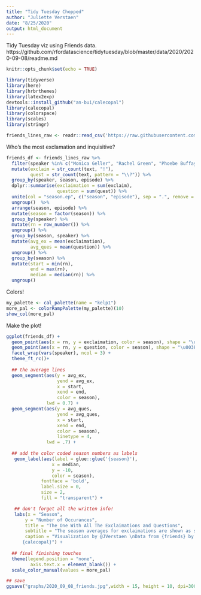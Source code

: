 ```yaml
---
title: "Tidy Tuesday Chopped"
author: "Juliette Verstaen"
date: "8/25/2020"
output: html_document
---
```


Tidy Tuesday viz using Friends data.
https://github.com/rfordatascience/tidytuesday/blob/master/data/2020/2020-09-08/readme.md


```r
knitr::opts_chunk$set(echo = TRUE)

library(tidyverse)
library(here)
library(hrbrthemes)
library(latex2exp)
devtools::install_github("an-bui/calecopal")
library(calecopal)
library(colorspace)
library(scales)
library(stringr)

friends_lines_raw <- readr::read_csv('https://raw.githubusercontent.com/rfordatascience/tidytuesday/master/data/2020/2020-09-08/friends.csv')
```


Who's the most exclamation and inquisitive?
```r

friends_df <- friends_lines_raw %>% 
  filter(speaker %in% c("Monica Geller", "Rachel Green", "Phoebe Buffay", "Ross Geller", "Chandler Bing", "Joey Tribbiani")) %>% 
  mutate(exclaim = str_count(text, "!"),
         quest = str_count(text, pattern = "\\?")) %>% 
  group_by(speaker, season, episode) %>% 
  dplyr::summarise(exclaimation = sum(exclaim),
                   question = sum(quest)) %>% 
  unite(col = "season.ep", c("season", "episode"), sep = ".", remove = FALSE) %>% 
  ungroup()  %>% 
  arrange(season, episode) %>%
  mutate(season = factor(season)) %>% 
  group_by(speaker) %>% 
  mutate(rn = row_number()) %>% 
  ungroup() %>% 
  group_by(season, speaker) %>% 
  mutate(avg_ex = mean(exclaimation),
         avg_ques = mean(question)) %>% 
  ungroup() %>% 
  group_by(season) %>% 
  mutate(start = min(rn),
         end = max(rn),
         median = median(rn)) %>% 
  ungroup()

``` 


Colors!
```r
my_palette <- cal_palette(name = "kelp1")
more_pal <- colorRampPalette(my_palette)(10)
show_col(more_pal)
```
  
Make the plot!  
```r

ggplot(friends_df) +
  geom_point(aes(x = rn, y = exclaimation, color = season), shape = "\u0021", alpha = .8, size = 2) +
  geom_point(aes(x = rn, y = question, color = season), shape = "\u003F", alpha = .8, size = 2) +
  facet_wrap(vars(speaker), ncol = 3) +
  theme_ft_rc()+
  
  ## the average lines
  geom_segment(aes(y = avg_ex, 
                   yend = avg_ex, 
                   x = start, 
                   xend = end,
                   color = season),
               lwd = 0.7) +
  geom_segment(aes(y = avg_ques, 
                   yend = avg_ques, 
                   x = start, 
                   xend = end,
                   color = season),
                   linetype = 4,
               lwd = .7) +
  
  ## add the color coded season numbers as labels
   geom_label(aes(label = glue::glue('{season}'),
                 x = median,
                 y = -10,
                 color = season), 
             fontface = 'bold',
             label.size = 0,
             size = 2,
             fill = "transparent") +

   ## don't forget all the written info!
   labs(x = "Season",
       y = "Number of Occurances",
       title = "The One With All The Exclaimations and Questions",
       subtitle = "The season averages for exclaimations are shown as solid lines and questions are dashed. On average, after season two Friends characters spoke more \nexclaimations than questions with the 5th season being the most exclamative.",
       caption = "Visualization by @JVerstaen \nData from {friends} by Emil Hvitfeldt \nColor palette from
      {calecopal}") +
  
  ## final finishing touches
  theme(legend.position = "none",
         axis.text.x = element_blank()) +
  scale_color_manual(values = more_pal)

## save
ggsave("graphs/2020_09_08_friends.jpg",width = 15, height = 10, dpi=300) 
```













